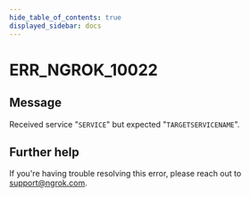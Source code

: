 ```yaml
---
hide_table_of_contents: true
displayed_sidebar: docs
---
```



# ERR_NGROK_10022

## Message

Received service "`SERVICE`" but expected "`TARGETSERVICENAME`".

<ErrorDetails error="err_ngrok_10022" />

## Further help

If you're having trouble resolving this error, please reach out to [support@ngrok.com](mailto:support@ngrok.com?subject=Help%20with%20ERR_NGROK_10022).

